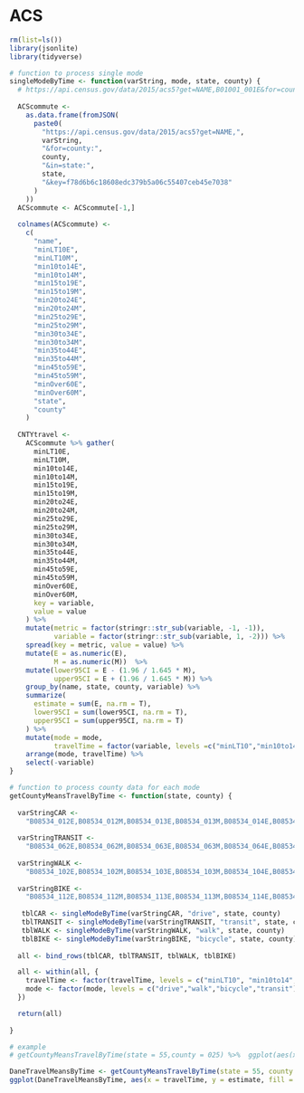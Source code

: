 # ACS

```r
rm(list=ls())
library(jsonlite)
library(tidyverse)
```

```r
# function to process single mode
singleModeByTime <- function(varString, mode, state, county) {
  # https://api.census.gov/data/2015/acs5?get=NAME,B01001_001E&for=county:013&in=state:02
  
  ACScommute <-
    as.data.frame(fromJSON(
      paste0(
        "https://api.census.gov/data/2015/acs5?get=NAME,",
        varString,
        "&for=county:",
        county,
        "&in=state:",
        state,
        "&key=f78d6b6c18608edc379b5a06c55407ceb45e7038"
      )
    ))
  ACScommute <- ACScommute[-1,]
  
  colnames(ACScommute) <-
    c(
      "name",
      "minLT10E",
      "minLT10M",
      "min10to14E",
      "min10to14M",
      "min15to19E",
      "min15to19M",
      "min20to24E",
      "min20to24M",
      "min25to29E",
      "min25to29M",
      "min30to34E",
      "min30to34M",
      "min35to44E",
      "min35to44M",
      "min45to59E",
      "min45to59M",
      "minOver60E",
      "minOver60M",
      "state",
      "county"
    )
  
  CNTYtravel <-
    ACScommute %>% gather(
      minLT10E,
      minLT10M,
      min10to14E,
      min10to14M,
      min15to19E,
      min15to19M,
      min20to24E,
      min20to24M,
      min25to29E,
      min25to29M,
      min30to34E,
      min30to34M,
      min35to44E,
      min35to44M,
      min45to59E,
      min45to59M,
      minOver60E,
      minOver60M,
      key = variable,
      value = value
    ) %>%
    mutate(metric = factor(stringr::str_sub(variable, -1, -1)),
           variable = factor(stringr::str_sub(variable, 1, -2))) %>%
    spread(key = metric, value = value) %>%
    mutate(E = as.numeric(E),
           M = as.numeric(M))  %>%
    mutate(lower95CI = E - (1.96 / 1.645 * M),
           upper95CI = E + (1.96 / 1.645 * M)) %>%
    group_by(name, state, county, variable) %>%
    summarize(
      estimate = sum(E, na.rm = T),
      lower95CI = sum(lower95CI, na.rm = T),
      upper95CI = sum(upper95CI, na.rm = T)
    ) %>%
    mutate(mode = mode, 
           travelTime = factor(variable, levels =c("minLT10","min10to14","min15to19","min20to24","min25to29","min30to34","min35to44","min45to59","minOver60"))) %>%
    arrange(mode, travelTime) %>%
    select(-variable)
}

# function to process county data for each mode
getCountyMeansTravelByTime <- function(state, county) {
  
  varStringCAR <-
    "B08534_012E,B08534_012M,B08534_013E,B08534_013M,B08534_014E,B08534_014M,B08534_015E,B08534_015M,B08534_016E,B08534_016M,B08534_017E,B08534_017M,B08534_018E,B08534_018M,B08534_019E,B08534_019M,B08534_020E,B08534_020M"
  
  varStringTRANSIT <-
    "B08534_062E,B08534_062M,B08534_063E,B08534_063M,B08534_064E,B08534_064M,B08534_065E,B08534_065M,B08534_066E,B08534_066M,B08534_067E,B08534_067M,B08534_068E,B08534_068M,B08534_069E,B08534_069M,B08534_070E,B08534_070M"
  
  varStringWALK <-
    "B08534_102E,B08534_102M,B08534_103E,B08534_103M,B08534_104E,B08534_104M,B08534_105E,B08534_105M,B08534_106E,B08534_106M,B08534_107E,B08534_107M,B08534_108E,B08534_108M,B08534_109E,B08534_109M,B08534_110E,B08534_110M"
  
  varStringBIKE <-
    "B08534_112E,B08534_112M,B08534_113E,B08534_113M,B08534_114E,B08534_114M,B08534_115E,B08534_115M,B08534_116E,B08534_116M,B08534_117E,B08534_117M,B08534_118E,B08534_118M,B08534_119E,B08534_119M,B08534_120E,B08534_120M"
  
   tblCAR <- singleModeByTime(varStringCAR, "drive", state, county)
   tblTRANSIT <- singleModeByTime(varStringTRANSIT, "transit", state, county)
   tblWALK <- singleModeByTime(varStringWALK, "walk", state, county)
   tblBIKE <- singleModeByTime(varStringBIKE, "bicycle", state, county)
   
  all <- bind_rows(tblCAR, tblTRANSIT, tblWALK, tblBIKE)

  all <- within(all, {
    travelTime <- factor(travelTime, levels = c("minLT10", "min10to14", "min15to19","min20to24","min25to29","min30to34","min35to44","min45to59","minOver60"))
    mode <- factor(mode, levels = c("drive","walk","bicycle","transit"))
  })

  return(all)
  
}

# example
# getCountyMeansTravelByTime(state = 55,county = 025) %>%  ggplot(aes(x=travelTime, y=estimate, fill=mode)) + geom_bar(stat="identity")
```


```r
DaneTravelMeansByTime <- getCountyMeansTravelByTime(state = 55, county = 025)
ggplot(DaneTravelMeansByTime, aes(x = travelTime, y = estimate, fill = mode)) + geom_bar(stat = "identity", position = "dodge") + theme_bw() + ylab("Number of Commuters") + xlab("Duration of Commute")
```
